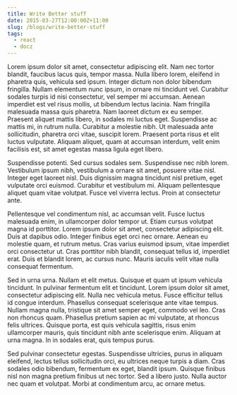 ```yaml
---
title: Write Better stuff
date: 2015-03-27T12:00:00Z+11:00
slug: /blogs/write-better-stuff
tags:
  - react
  - docz
---
```


Lorem ipsum dolor sit amet, consectetur adipiscing elit. Nam nec tortor blandit, faucibus lacus quis, tempor massa. Nulla libero lorem, eleifend in pharetra quis, vehicula sed ipsum. Integer dictum non dolor bibendum fringilla. Nullam elementum nunc ipsum, in ornare mi tincidunt vel. Curabitur sodales turpis id nisi consectetur, vel semper mi accumsan. Aenean imperdiet est vel risus mollis, ut bibendum lectus lacinia. Nam fringilla malesuada massa quis pharetra. Nam laoreet dictum ex eu semper. Praesent aliquet mattis libero, in sodales mi luctus eget. Suspendisse ac mattis mi, in rutrum nulla. Curabitur a molestie nibh. Ut malesuada ante sollicitudin, pharetra orci vitae, suscipit lorem. Praesent porta risus et elit luctus vulputate. Aliquam aliquet, quam at accumsan interdum, velit enim facilisis est, sit amet egestas massa ligula eget libero.

Suspendisse potenti. Sed cursus sodales sem. Suspendisse nec nibh lorem. Vestibulum ipsum nibh, vestibulum a ornare sit amet, posuere vitae nisl. Integer eget laoreet nisl. Duis dignissim magna tincidunt nisl pretium, eget vulputate orci euismod. Curabitur et vestibulum mi. Aliquam pellentesque aliquet quam vitae volutpat. Fusce vel viverra lectus. Proin at consectetur ante.

Pellentesque vel condimentum nisl, ac accumsan velit. Fusce luctus malesuada enim, in ullamcorper dolor tempor ut. Etiam cursus volutpat magna id porttitor. Lorem ipsum dolor sit amet, consectetur adipiscing elit. Duis at dapibus odio. Integer finibus eget orci nec ornare. Aenean eu molestie quam, et rutrum metus. Cras varius euismod ipsum, vitae imperdiet orci consectetur ut. Cras porttitor nibh blandit, consequat tellus id, imperdiet erat. Duis et blandit lorem, ac cursus nunc. Mauris iaculis velit vitae nulla consequat fermentum.

Sed in urna urna. Nullam et elit metus. Quisque et quam ut ipsum vehicula tincidunt. In pulvinar fermentum elit et tincidunt. Lorem ipsum dolor sit amet, consectetur adipiscing elit. Nulla nec vehicula metus. Fusce efficitur tellus id congue interdum. Phasellus consequat scelerisque ante vitae tempus. Nullam magna nulla, tristique sit amet semper eget, commodo vel leo. Cras non rhoncus quam. Phasellus pretium sapien ac mi vulputate, at rhoncus felis ultrices. Quisque porta, est quis vehicula sagittis, risus enim ullamcorper mauris, quis tincidunt nibh ante scelerisque enim. Aliquam at urna magna. In in sodales erat, quis tempus purus.

Sed pulvinar consectetur egestas. Suspendisse ultricies, purus in aliquam eleifend, lectus tellus sollicitudin orci, eu ultrices neque turpis a diam. Cras sodales odio bibendum, fermentum ex eget, blandit ipsum. Quisque finibus nisl non magna pretium finibus ut nec tortor. Sed a libero justo. Nulla auctor nec quam et volutpat. Morbi at condimentum arcu, ac ornare metus.
